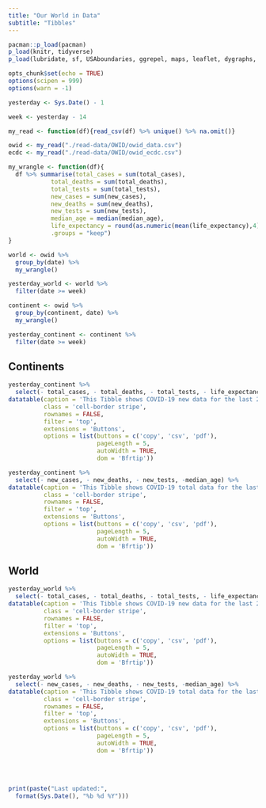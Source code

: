 ```yaml
---
title: "Our World in Data"
subtitle: "Tibbles"
---
```


```r
pacman::p_load(pacman)
p_load(knitr, tidyverse)
p_load(lubridate, sf, USAboundaries, ggrepel, maps, leaflet, dygraphs, data.table, DT)

opts_chunk$set(echo = TRUE)
options(scipen = 999)
options(warn = -1) 

yesterday <- Sys.Date() - 1

week <- yesterday - 14

my_read <- function(df){read_csv(df) %>% unique() %>% na.omit()}

owid <- my_read("./read-data/OWID/owid_data.csv") 
ecdc <- my_read("./read-data/OWID/owid_ecdc.csv") 
```

```r
my_wrangle <- function(df){
  df %>% summarise(total_cases = sum(total_cases), 
            total_deaths = sum(total_deaths), 
            total_tests = sum(total_tests), 
            new_cases = sum(new_cases),
            new_deaths = sum(new_deaths),
            new_tests = sum(new_tests),
            median_age = median(median_age),
            life_expectancy = round(as.numeric(mean(life_expectancy),4)), 
            .groups = "keep")
}
```

```r
world <- owid %>% 
  group_by(date) %>% 
  my_wrangle()

yesterday_world <- world %>% 
  filter(date >= week) 

continent <- owid %>% 
  group_by(continent, date) %>% 
  my_wrangle()

yesterday_continent <- continent %>% 
  filter(date >= week) 
```

## Continents

```r
yesterday_continent %>% 
  select(- total_cases, - total_deaths, - total_tests, - life_expectancy) %>% 
datatable(caption = 'This Tibble shows COVID-19 new data for the last 2 weeks',
          class = 'cell-border stripe', 
          rownames = FALSE, 
          filter = 'top', 
          extensions = 'Buttons',
          options = list(buttons = c('copy', 'csv', 'pdf'), 
                         pageLength = 5, 
                         autoWidth = TRUE, 
                         dom = 'Bfrtip'))

yesterday_continent %>% 
  select(- new_cases, - new_deaths, - new_tests, -median_age) %>% 
datatable(caption = 'This Tibble shows COVID-19 total data for the last 2 weeks',
          class = 'cell-border stripe', 
          rownames = FALSE, 
          filter = 'top', 
          extensions = 'Buttons',
          options = list(buttons = c('copy', 'csv', 'pdf'), 
                         pageLength = 5, 
                         autoWidth = TRUE, 
                         dom = 'Bfrtip'))

```

## World

```r
yesterday_world %>% 
  select(- total_cases, - total_deaths, - total_tests, - life_expectancy) %>% 
datatable(caption = 'This Tibble shows COVID-19 new data for the last 2 weeks',
          class = 'cell-border stripe', 
          rownames = FALSE, 
          filter = 'top', 
          extensions = 'Buttons',
          options = list(buttons = c('copy', 'csv', 'pdf'), 
                         pageLength = 5, 
                         autoWidth = TRUE, 
                         dom = 'Bfrtip'))

yesterday_world %>% 
  select(- new_cases, - new_deaths, - new_tests, -median_age) %>% 
datatable(caption = 'This Tibble shows COVID-19 total data for the last 2 weeks',
          class = 'cell-border stripe', 
          rownames = FALSE, 
          filter = 'top', 
          extensions = 'Buttons',
          options = list(buttons = c('copy', 'csv', 'pdf'), 
                         pageLength = 5, 
                         autoWidth = TRUE, 
                         dom = 'Bfrtip'))

```

<br /><br />

```r
print(paste("Last updated:", 
  format(Sys.Date(), "%b %d %Y")))
```